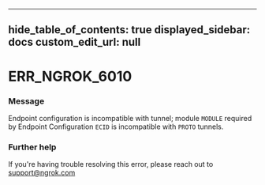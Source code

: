 
---
hide_table_of_contents: true
displayed_sidebar: docs
custom_edit_url: null
---


# ERR_NGROK_6010

### Message
Endpoint configuration is incompatible with tunnel; module `MODULE` required by Endpoint Configuration `ECID` is incompatible with `PROTO` tunnels.

### Further help
If you're having trouble resolving this error, please reach out to [support@ngrok.com](mailto:support@ngrok.com?subject=Help%20with%20ERR_NGROK_6010)


<ErrorDetails error='err_ngrok_6010' />
